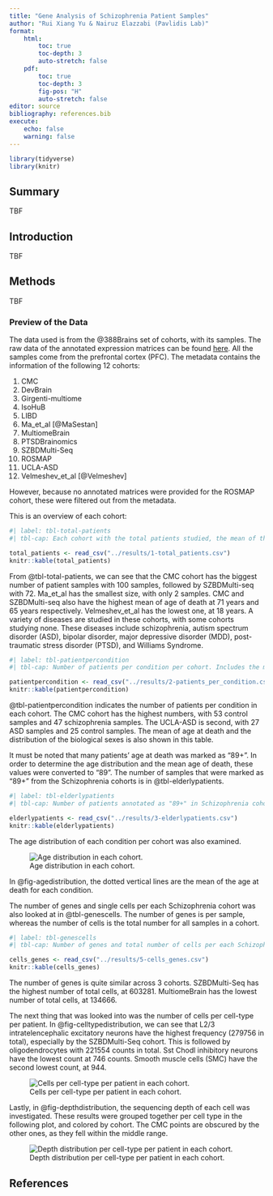 ```yaml
---
title: "Gene Analysis of Schizophrenia Patient Samples"
author: "Rui Xiang Yu & Nairuz Elazzabi (Pavlidis Lab)"
format: 
    html:
        toc: true
        toc-depth: 3
        auto-stretch: false
    pdf:
        toc: true
        toc-depth: 3 
        fig-pos: "H"
        auto-stretch: false
editor: source
bibliography: references.bib
execute:
    echo: false
    warning: false
---
```


```r
library(tidyverse)
library(knitr)
```

## Summary

TBF

## Introduction

TBF

## Methods

TBF

### Preview of the Data

The data used is from the @388Brains set of cohorts, with its samples. The raw data of the annotated expression matrices can be found [here](https://brainscope.gersteinlab.org/output-sample-annotated-matrix.html). All the samples come from the prefrontal cortex (PFC). The metadata contains the information of the following 12 cohorts:

1. CMC
2. DevBrain
3. Girgenti-multiome
4. IsoHuB
5. LIBD
6. Ma_et_al [@MaSestan]
7. MultiomeBrain
8. PTSDBrainomics
9. SZBDMulti-Seq
10. ROSMAP
11. UCLA-ASD
12. Velmeshev_et_al [@Velmeshev]

However, because no annotated matrices were provided for the ROSMAP cohort, these were filtered out from the metadata.

This is an overview of each cohort:

```r
#| label: tbl-total-patients
#| tbl-cap: Each cohort with the total patients studied, the mean of the age of death, and disease studied.

total_patients <- read_csv("../results/1-total_patients.csv")
knitr::kable(total_patients)
```

From @tbl-total-patients, we can see that the CMC cohort has the biggest number of patient samples with 100 samples, followed by SZBDMulti-seq with 72. Ma_et_al has the smallest size, with only 2 samples. CMC and SZBDMulti-seq also have the highest mean of age of death at 71 years and 65 years respectively. Velmeshev_et_al has the lowest one, at 18 years. A variety of diseases are studied in these cohorts, with some cohorts studying none. These diseases include schizophrenia, autism spectrum disorder (ASD), bipolar disorder, major depressive disorder (MDD), post-traumatic stress disorder (PTSD), and Williams Syndrome.

```r
#| label: tbl-patientpercondition
#| tbl-cap: Number of patients per condition per cohort. Includes the mean age and the biological sex as well.

patientpercondition <- read_csv("../results/2-patients_per_condition.csv")
knitr::kable(patientpercondition)
```

@tbl-patientpercondition indicates the number of patients per condition in each cohort. The CMC cohort has the highest numbers, with 53 control samples and 47 schizophrenia samples. The UCLA-ASD is second, with 27 ASD samples and 25 control samples. The mean of age at death and the distribution of the biological sexes is also shown in this table.

It must be noted that many patients' age at death was marked as "89+". In order to determine the age distribution and the mean age of death, these values were converted to "89". The number of samples that were marked as "89+" from the Schizophrenia cohorts is in @tbl-elderlypatients.

```r
#| label: tbl-elderlypatients
#| tbl-cap: Number of patients annotated as "89+" in Schizophrenia cohorts.

elderlypatients <- read_csv("../results/3-elderlypatients.csv")
knitr::kable(elderlypatients)
```


The age distribution of each condition per cohort was also examined.

![Age distribution in each cohort.](../results/4-agedistribution.png){#fig-agedistribution}

In @fig-agedistribution, the dotted vertical lines are the mean of the age at death for each condition. 

The number of genes and single cells per each Schizophrenia cohort was also looked at in @tbl-genescells. The number of genes is per sample, whereas the number of cells is the total number for all samples in a cohort. 

```r
#| label: tbl-genescells
#| tbl-cap: Number of genes and total number of cells per each Schizophrenia cohort.

cells_genes <- read_csv("../results/5-cells_genes.csv")
knitr::kable(cells_genes)
```

The number of genes is quite similar across 3 cohorts. SZBDMulti-Seq has the highest number of total cells, at 603281. MultiomeBrain has the lowest number of total cells, at 134666.

The next thing that was looked into was the number of cells per cell-type per patient. In @fig-celltypedistribution, we can see that L2/3 intratelencephalic excitatory neurons have the highest frequency (279756 in total), especially by the SZBDMulti-Seq cohort. This is followed by oligodendrocytes with 221554 counts in total. Sst Chodl inhibitory neurons have the lowest count at 746 counts. Smooth muscle cells (SMC) have the second lowest count, at 944.

![Cells per cell-type per patient in each cohort.](../results/6-celltypedistribution.png){#fig-celltypedistribution}

Lastly, in @fig-depthdistribution, the sequencing depth of each cell was investigated. These results were grouped together per cell type in the following plot, and colored by cohort. The CMC points are obscured by the other ones, as they fell within the middle range.

![Depth distribution per cell-type per patient in each cohort.](../results/7-depthdistribution.png){#fig-depthdistribution}

## References
